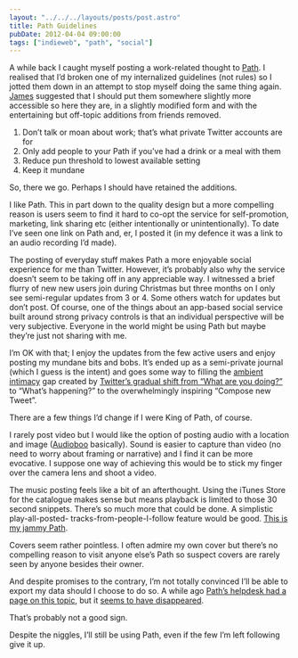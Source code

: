 ```yaml
---
layout: "../../../layouts/posts/post.astro"
title: Path Guidelines
pubDate: 2012-04-04 09:00:00
tags: ["indieweb", "path", "social"]
---
```


A while back I caught myself posting a work-related thought to [Path](http://path.com/). I realised that I’d broken one of my internalized guidelines (not rules) so I jotted them down in an attempt to stop myself doing the same thing again. [James](http://scriptogr.am/james/) suggested that I should put them somewhere slightly more accessible so here they are, in a slightly modified form and with the entertaining but off-topic additions from friends removed.

1. Don’t talk or moan about work; that’s what private Twitter accounts are for
2. Only add people to your Path if you’ve had a drink or a meal with them
3. Reduce pun threshold to lowest available setting
4. Keep it mundane

So, there we go. Perhaps I should have retained the additions.

I like Path. This in part down to the quality design but a more compelling reason is users seem to find it hard to co-opt the service for self-promotion, marketing, link sharing etc (either intentionally or unintentionally). To date I’ve seen one link on Path and, er, I posted it (in my defence it was a link to an audio recording I’d made).

The posting of everyday stuff makes Path a more enjoyable social experience for me than Twitter. However, it’s probably also why the service doesn’t seem to be taking off in any appreciable way. I witnessed a brief flurry of new new users join during Christmas but three months on I only see semi-regular updates from 3 or 4. Some others watch for updates but don’t post. Of course, one of the things about an app-based social service built around strong privacy controls is that an individual perspective will be very subjective. Everyone in the world might be using Path but maybe they’re just not sharing with me.

I’m OK with that; I enjoy the updates from the few active users and enjoy posting my mundane bits and bobs. It’s ended up as a semi-private journal (which I guess is the intent) and goes some way to filling the [ambient intimacy](http://www.disambiguity.com/ambient-intimacy/) gap created by [Twitter’s gradual shift from “What are you doing?”](http://mashable.com/2009/11/19/twitter-whats-happening/) to “What’s happening?” to the overwhelmingly inspiring “Compose new Tweet”.

There are a few things I’d change if I were King of Path, of course.

I rarely post video but I would like the option of posting audio with a location and image ([Audioboo](http://audioboo.fm/) basically). Sound is easier to capture than video (no need to worry about framing or narrative) and I find it can be more evocative. I suppose one way of achieving this would be to stick my finger over the camera lens and shoot a video.

The music posting feels like a bit of an afterthought. Using the iTunes Store for the catalogue makes sense but means playback is limited to those 30 second snippets. There’s so much more that could be done. A simplistic play-all-posted- tracks-from-people-I-follow feature would be good. [This is my jammy Path](http://www.thisismyjam.com/).

Covers seem rather pointless. I often admire my own cover but there’s no compelling reason to visit anyone else’s Path so suspect covers are rarely seen by anyone besides their owner.

And despite promises to the contrary, I’m not totally convinced I’ll be able to export my data should I choose to do so. A while ago [Path’s helpdesk had a page on this topic](http://www.quora.com/Path-company-product/Does-Path-allow-you-to-export-download-your-journal), but it [seems to have disappeared](http://service.path.com/customer/portal/articles/257554-can-i-download-all-of-my-path-data-).

That’s probably not a good sign.

Despite the niggles, I’ll still be using Path, even if the few I’m left following give it up.
